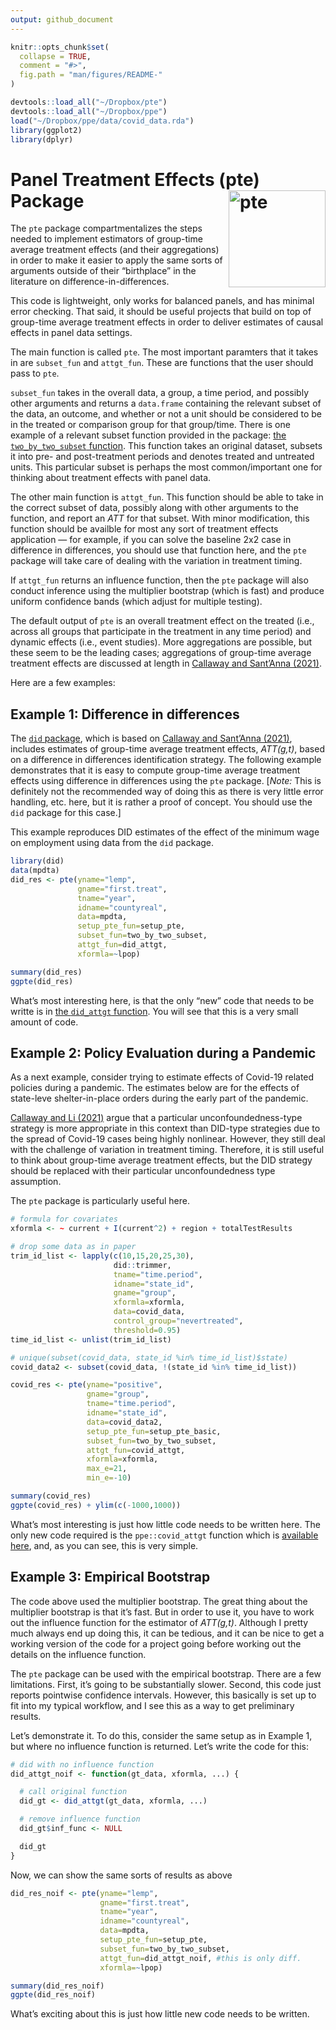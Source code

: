 ```yaml
---
output: github_document
---
```


<!-- README.md is generated from README.Rmd. Please edit that file -->

```r
knitr::opts_chunk$set(
  collapse = TRUE,
  comment = "#>",
  fig.path = "man/figures/README-"
)
```

```r
devtools::load_all("~/Dropbox/pte")
devtools::load_all("~/Dropbox/ppe")
load("~/Dropbox/ppe/data/covid_data.rda")
library(ggplot2)
library(dplyr)
```
# Panel Treatment Effects (pte) Package <img src="man/figures/logo.png" align="right" alt="pte" width="155" />

The `pte` package compartmentalizes the steps needed to implement estimators of group-time average treatment effects (and their aggregations) in order to make it easier to apply the same sorts of arguments outside of their "birthplace" in the literature on difference-in-differences.

This code is lightweight, only works for balanced panels, and has minimal error checking.  That said, it should be useful projects that build on top of group-time average treatment effects in order to deliver estimates of causal effects in panel data settings.

The main function is called `pte`.  The most important paramters that it takes in are `subset_fun` and `attgt_fun`.  These are functions that the user should pass to `pte`.  

`subset_fun` takes in the overall data, a group, a time period, and possibly other arguments and returns a `data.frame` containing the relevant subset of the data, an outcome, and whether or not a unit should be considered to be in the treated or comparison group for that group/time.  There is one example of a relevant subset function provided in the package: [the `two_by_two_subset` function](https://github.com/bcallaway11/pte/blob/master/R/subset_functions.R). This function takes an original dataset, subsets it into pre- and post-treatment periods and denotes treated and untreated units.  This particular subset is perhaps the most common/important one for thinking about treatment effects with panel data.

The other main function is `attgt_fun`.  This function should be able to take in the correct subset of data, possibly along with other arguments to the function, and report an *ATT* for that subset.  With minor modification, this function should be availble for most any sort of treatment effects application --- for example, if you can solve the baseline 2x2 case in difference in differences, you should use that function here, and the `pte` package will take care of dealing with the variation in treatment timing.  

If `attgt_fun` returns an influence function, then the `pte` package will also conduct inference using the multiplier bootstrap (which is fast) and produce uniform confidence bands (which adjust for multiple testing).  

The default output of `pte` is an overall treatment effect on the treated (i.e., across all groups that participate in the treatment in any time period) and dynamic effects (i.e., event studies).  More aggregations are possible, but these seem to be the leading cases; aggregations of group-time average treatment effects are discussed at length in [Callaway and Sant'Anna (2021)](https://doi.org/10.1016/j.jeconom.2020.12.001).

Here are a few examples:

## Example 1: Difference in differences

The [`did` package](https://bcallaway11.github.io/did/), which is based on [Callaway and Sant'Anna (2021)](https://doi.org/10.1016/j.jeconom.2020.12.001), includes estimates of group-time average treatment effects, *ATT(g,t)*, based on a difference in differences identification strategy.  The following example demonstrates that it is easy to compute group-time average treatment effects using difference in differences using the `pte` package.  [*Note:* This is definitely not the recommended way of doing this as there is very little error handling, etc. here, but it is rather a proof of concept.  You should use the `did` package for this case.]

This example reproduces DID estimates of the effect of the minimum wage on employment using data from the `did` package.

```r
library(did)
data(mpdta)
did_res <- pte(yname="lemp",
               gname="first.treat",
               tname="year",
               idname="countyreal",
               data=mpdta,
               setup_pte_fun=setup_pte,
               subset_fun=two_by_two_subset,
               attgt_fun=did_attgt,
               xformla=~lpop) 

summary(did_res)
ggpte(did_res)
```

What's most interesting here, is that the only "new" code that needs to be writte is in [the `did_attgt` function](https://github.com/bcallaway11/pte/blob/master/R/attgt_functions.R).  You will see that this is a very small amount of code.

## Example 2: Policy Evaluation during a Pandemic

As a next example, consider trying to estimate effects of Covid-19 related policies during a pandemic.  The estimates below are for the effects of state-leve shelter-in-place orders during the early part of the pandemic.

[Callaway and Li (2021)](https://arxiv.org/abs/2105.06927) argue that a particular unconfoundedness-type strategy is more appropriate in this context than DID-type strategies due to the spread of Covid-19 cases being highly nonlinear.  However, they still deal with the challenge of variation in treatment timing.  Therefore, it is still useful to think about group-time average treatment effects, but the DID strategy should be replaced with their particular unconfoundedness type assumption.  

The `pte` package is particularly useful here.  

```r
# formula for covariates
xformla <- ~ current + I(current^2) + region + totalTestResults
```

```r
# drop some data as in paper
trim_id_list <- lapply(c(10,15,20,25,30),
                       did::trimmer,
                       tname="time.period",
                       idname="state_id",
                       gname="group",
                       xformla=xformla,
                       data=covid_data,
                       control_group="nevertreated",
                       threshold=0.95)
time_id_list <- unlist(trim_id_list)

# unique(subset(covid_data, state_id %in% time_id_list)$state)
covid_data2 <- subset(covid_data, !(state_id %in% time_id_list))
```


```r
covid_res <- pte(yname="positive",
                 gname="group",
                 tname="time.period",
                 idname="state_id",
                 data=covid_data2,
                 setup_pte_fun=setup_pte_basic,
                 subset_fun=two_by_two_subset,
                 attgt_fun=covid_attgt,
                 xformla=xformla,
                 max_e=21,
                 min_e=-10) 

summary(covid_res)
ggpte(covid_res) + ylim(c(-1000,1000))
```

What's most interesting is just how little code needs to be written here.  The only new code required is the `ppe::covid_attgt` function which is [available here](https://github.com/bcallaway11/ppe/blob/master/R/covid_attgt.R), and, as you can see, this is very simple.  


## Example 3: Empirical Bootstrap

The code above used the multiplier bootstrap.  The great thing about the multiplier bootstrap is that it's fast.  But in order to use it, you have to work out the influence function for the estimator of *ATT(g,t)*.  Although I pretty much always end up doing this, it can be tedious, and it can be nice to get a working version of the code for a project going before working out the details on the influence function.  

The `pte` package can be used with the empirical bootstrap.  There are a few limitations.  First, it's going to be substantially slower.  Second, this code just reports pointwise confidence intervals.  However, this basically is set up to fit into my typical workflow, and I see this as a way to get preliminary results.

Let's demonstrate it.  To do this, consider the same setup as in Example 1, but where no influence function is returned.  Let's write the code for this:
```r
# did with no influence function
did_attgt_noif <- function(gt_data, xformla, ...) {

  # call original function
  did_gt <- did_attgt(gt_data, xformla, ...)

  # remove influence function
  did_gt$inf_func <- NULL

  did_gt
}
```

Now, we can show the same sorts of results as above
```r
did_res_noif <- pte(yname="lemp",
                    gname="first.treat",
                    tname="year",
                    idname="countyreal",
                    data=mpdta,
                    setup_pte_fun=setup_pte,
                    subset_fun=two_by_two_subset,
                    attgt_fun=did_attgt_noif, #this is only diff.
                    xformla=~lpop) 

summary(did_res_noif)
ggpte(did_res_noif)
```

What's exciting about this is just how little new code needs to be written.  
